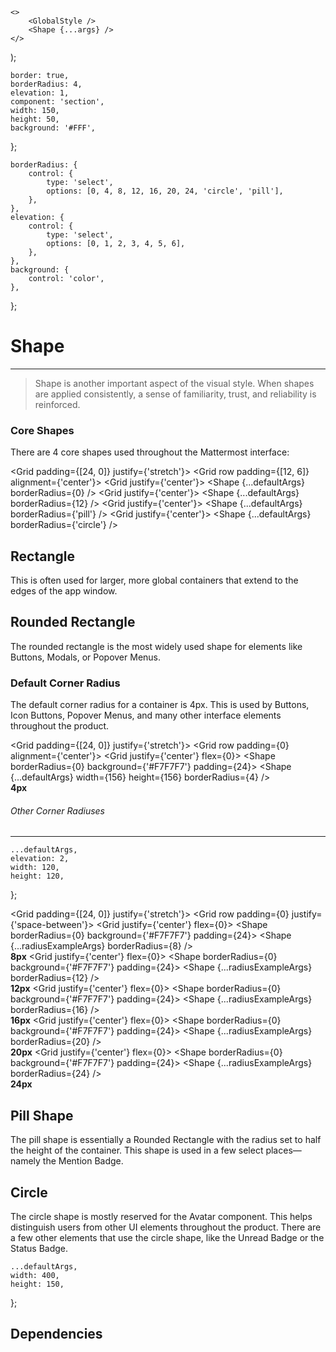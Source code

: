 

    <>
        <GlobalStyle />
        <Shape {...args} />
    </>
);

    border: true,
    borderRadius: 4,
    elevation: 1,
    component: 'section',
    width: 150,
    height: 50,
    background: '#FFF',
};

    borderRadius: {
        control: {
            type: 'select',
            options: [0, 4, 8, 12, 16, 20, 24, 'circle', 'pill'],
        },
    },
    elevation: {
        control: {
            type: 'select',
            options: [0, 1, 2, 3, 4, 5, 6],
        },
    },
    background: {
        control: 'color',
    },
};

<Meta component={Shape} title="Foundations/Shape" />

<GlobalStyle />

# Shape

---

> Shape is another important aspect of the visual style.
> When shapes are applied consistently, a sense of familiarity, trust, and reliability is reinforced.

### Core Shapes

There are 4 core shapes used throughout the Mattermost interface:

<Grid padding={[24, 0]} justify={'stretch'}>
    <Grid row padding={[12, 6]} alignment={'center'}>
        <Grid justify={'center'}>
            <Shape {...defaultArgs} borderRadius={0} />
        </Grid>
        <Grid justify={'center'}>
            <Shape {...defaultArgs} borderRadius={12} />
        </Grid>
        <Grid justify={'center'}>
            <Shape {...defaultArgs} borderRadius={'pill'} />
        </Grid>
        <Grid justify={'center'}>
            <Shape {...defaultArgs} borderRadius={'circle'} />
        </Grid>
    </Grid>
</Grid>

<ArgsTable of={Shape} />

## Rectangle

This is often used for larger, more global containers that extend to the edges of the app window.

## Rounded Rectangle

The rounded rectangle is the most widely used shape for elements like Buttons, Modals, or Popover Menus.

### Default Corner Radius

The default corner radius for a container is 4px.
This is used by Buttons, Icon Buttons, Popover Menus, and many other interface elements throughout the product.

<Grid padding={[24, 0]} justify={'stretch'}>
    <Grid row padding={0} alignment={'center'}>
        <Grid justify={'center'} flex={0}>
            <Shape borderRadius={0} background={'#F7F7F7'} padding={24}>
                <Shape {...defaultArgs} width={156} height={156} borderRadius={4} />
            </Shape>
            <br />
            <strong>4px</strong>
        </Grid>
    </Grid>
</Grid>

###### Other Corner Radiuses

---

    ...defaultArgs,
    elevation: 2,
    width: 120,
    height: 120,
};

<Grid padding={[24, 0]} justify={'stretch'}>
    <Grid row padding={0} justify={'space-between'}>
        <Grid justify={'center'} flex={0}>
            <Shape borderRadius={0} background={'#F7F7F7'} padding={24}>
                <Shape {...radiusExampleArgs} borderRadius={8} />
            </Shape>
            <br />
            <strong>8px</strong>
        </Grid>
        <Grid justify={'center'} flex={0}>
            <Shape borderRadius={0} background={'#F7F7F7'} padding={24}>
                <Shape {...radiusExampleArgs} borderRadius={12} />
            </Shape>
            <br />
            <strong>12px</strong>
        </Grid>
        <Grid justify={'center'} flex={0}>
            <Shape borderRadius={0} background={'#F7F7F7'} padding={24}>
                <Shape {...radiusExampleArgs} borderRadius={16} />
            </Shape>
            <br />
            <strong>16px</strong>
        </Grid>
        <Grid justify={'center'} flex={0}>
            <Shape borderRadius={0} background={'#F7F7F7'} padding={24}>
                <Shape {...radiusExampleArgs} borderRadius={20} />
            </Shape>
            <br />
            <strong>20px</strong>
        </Grid>
        <Grid justify={'center'} flex={0}>
            <Shape borderRadius={0} background={'#F7F7F7'} padding={24}>
                <Shape {...radiusExampleArgs} borderRadius={24} />
            </Shape>
            <br />
            <strong>24px</strong>
        </Grid>
    </Grid>
</Grid>

## Pill Shape

The pill shape is essentially a Rounded Rectangle with the radius set to half the height of the container.
This shape is used in a few select places—namely the Mention Badge.

## Circle

The circle shape is mostly reserved for the Avatar component.
This helps distinguish users from other UI elements throughout the product.
There are a few other elements that use the circle shape, like the Unread Badge or the Status Badge.

    ...defaultArgs,
    width: 400,
    height: 150,
};

## Dependencies

<DependenciesTable titleDependencies="Dependencies" titleDependents="Dependents" of={Shape} />

<Canvas hidden>
    <Story
        name="Rectangle"
        argTypes={argTypes}
        args={{
            ...canvasExampleArgs,
            borderRadius: 0,
            elevation: 0,
        }}
    >
        {Template.bind({})}
    </Story>
    <Story
        name="Rounded Rectangle"
        argTypes={argTypes}
        args={{
            ...canvasExampleArgs,
            borderRadius: 16,
        }}
    >
        {Template.bind({})}
    </Story>
    <Story
        name="Pill"
        argTypes={argTypes}
        args={{
            ...canvasExampleArgs,
            borderRadius: 'pill',
            elevation: 2,
        }}
    >
        {Template.bind({})}
    </Story>
    <Story
        name="Circle"
        argTypes={argTypes}
        args={{
            ...canvasExampleArgs,
            borderRadius: 'circle',
            elevation: 3,
            component: 'section',
            width: 300,
            height: 100,
        }}
    >
        {Template.bind({})}
    </Story>
</Canvas>
